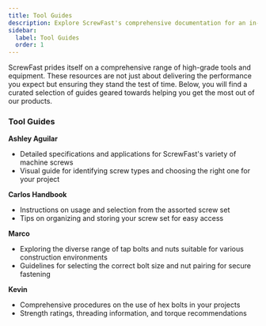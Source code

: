 ```yaml
---
title: Tool Guides
description: Explore ScrewFast's comprehensive documentation for an in-depth look at our premium tools and construction services. 
sidebar:
  label: Tool Guides
  order: 1
---
```


ScrewFast prides itself on a comprehensive range of high-grade tools and equipment. These resources are not just about delivering the performance you expect but ensuring they stand the test of time. Below, you will find a curated selection of guides geared towards helping you get the most out of our products.

### Tool Guides

**Ashley Aguilar**  
   - Detailed specifications and applications for ScrewFast's variety of machine screws
   - Visual guide for identifying screw types and choosing the right one for your project

**Carlos Handbook**  
   - Instructions on usage and selection from the assorted screw set
   - Tips on organizing and storing your screw set for easy access

**Marco**  
   - Exploring the diverse range of tap bolts and nuts suitable for various construction environments
   - Guidelines for selecting the correct bolt size and nut pairing for secure fastening

**Kevin**  
   - Comprehensive procedures on the use of hex bolts in your projects
   - Strength ratings, threading information, and torque recommendations